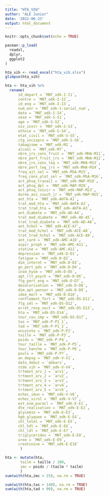 ```yaml
---
title: "HTA_VIH"
author: "ALE Junior"
date: '2022-06-23'
output: html_document
---
```


```r
knitr::opts_chunk$set(echo = TRUE)
```

```r
pacman::p_load(
  readxl,
  dplyr,
  ggplot2
)
```


```r
hta_vih <- read_excel("hta_vih.xlsx")
glimpse(hta_vih)          
```

```r
hta <- hta_vih %>%
  rename(
      id_depart = `MNT_odk-I-I1`,
      centre = `MNT_odk-I-I2`,
      id_enq = `MNT_odk-I-I3`,
      num_enr = `MNT_odk-I-serial_num`,
      date = `MNT_odk-I-I4`,
      sexe = `MNT_odk-S-S1`,
      age = `MNT_odk-S-S2`,
      niv_instr = `MNT_odk-S-S3`,
      ethnie = `MNT_odk-S-S4`,
      etat_civil = `MNT_odk-S-S5`,
      ctg_sociopro = `MNT_odk-S-S6`,
      tabagisme = `MNT_odk-M1`,
      alcool = `MNT_odk-M7`,
      nbre_jrs_cons_fruit = `MNT_odk-MHA-M11`,
      nbre_port_fruit_jrs = `MNT_odk-MHA-M12`,
      nbre_jrs_cons_leg = `MNT_odk-MHA-M13`,
      nbre_port_leg_jrs = `MNT_odk-MHA-M14`,
      freq_ajt_sel = `MNT_odk-MSA-M15`,
      freq_cons_plat_sel = `MNT_odk-MSA-M16`,
      act_phsq_travail = `MNT_odk-MAP-M18`,
      act_phsq_dpl = `MNT_odk-MAP-M20`,
      act_phsq_loisir = `MNT_odk-MAP-M23`,
      duree_ass_couch_jr = `MNT_odk-MAP-M25`,
      ant_hta = `MNT_odk-AHTA-A1`,
      trat_mod_hta = `MNT_odk-AHTA-A2`,
      trat_trad_hta = `MNT_odk-AHTA-A3`,
      ant_diabete = `MNT_odk-AD-A4`,
      trat_mod_diabete = `MNT_odk-AD-A5`,
      trat_trad_diabete = `MNT_odk-AD-A6`,
      ant_hchol = `MNT_odk-ACE-A7`,
      trat_mod_hchol = `MNT_odk-ACE-A8`,
      trat_trad_hchol = `MNT_odk-ACE-A9`,
      ant_card = `MNT_odk-AMC-A10`,
      aspir_proph = `MNT_odk-AMC-A11`,
      statine = `MNT_odk-AMC-A12`,
      depression = `MNT_odk-D-D1`,
      fatigue = `MNT_odk-D-D2`,
      dim_interet = `MNT_odk-D-D3`,
      gn_pert_pds = `MNT_odk-D-D4`,
      insm_hysm = `MNT_odk-D-D5`,
      agt_rlt_psych = `MNT_odk-D-D6`,
      ftg_pert_eng = `MNT_odk-D-D7`,
      devalorisation = `MNT_odk-D-D8`,
      dim_apt_penser = `MNT_odk-D-D9`,
      idee_mort = `MNT_odk-D-D10`,
      ronflement_fort = `MNT_odk-DS-D11`,
      ftg_sml = `MNT_odk-DS-D12`,
      arret_resp_noct = `MNT_odk-DS-D13`,
      hta = `MNT_odk-DS-D14`,
      tour_cou_imp = `MNT_odk-DS-D17`,
      tas = `MNT_odk-P-P1_1`,
      tad = `MNT_odk-P-P1_2`,
      enceinte = `MNT_odk-P-P2`,
      taille = `MNT_odk-P-P3`,
      poids = `MNT_odk-P-P4`,
      tour_taille = `MNT_odk-P-P5`,
      tour_hanche = `MNT_odk-P-P6`,
      pouls = `MNT_odk-P-P7`,
      an_depsg = `MNT_odk-V-V1`,
      date_debut = `debarv`,
      stde_vih = `MNT_odk-V-V4`,
      trtment_arv_1 = `arv1`,
      trtment_arv_2 = `arv2`,
      trtment_arv_3 = `arv3`,
      trtment_arv_4 = `arv4`,
      trtment_arv_5 = `arv5`,
      echec_imun = `MNT_odk-V-V6`,
      echec_virol = `MNT_odk-V-V7`,
      ext_exm_paracl = `MNT_odk-E-E1`,
      dte_realisation = `MNT_odk-E-E2`,
      glycemie = `MNT_odk-E-E3`,
      hgb_glyquee = `MNT_odk-E-E4`,
      chl_total = `MNT_odk-E-E5`,
      chl_hdl = `MNT_odk-E-E6`,
      chl_ldl = `MNT_odk-E-E7`,
      triglycerides = `MNT_odk-E-E8`,
      uree = `MNT_odk-E-E9`,
      creatinine = `MNT_odk-E-E10`
       )
```

```r
hta <- mutate(hta, 
       tailm = taille / 100,
       imc = poids / (tailm * tailm)
       ) 
sum(with(hta,imc > 25), na.rm = TRUE)
```

```r
sum(with(hta,tas > 140), na.rm = TRUE)
sum(with(hta,tad > 90), na.rm = TRUE)
```

```r

```

```r

```









